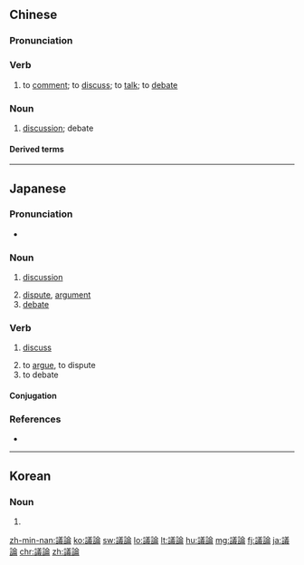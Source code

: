 {{also|议论}}
==Chinese==
{{zh-forms|s=议论}}

===Pronunciation===
{{zh-pron
|m=yìlùn
|c=ji5 leon6
|h=pfs=ngi-lun
|mn=gī-lūn
|ma=Zh-yìlùn.ogg
|cat=v,n
}}

===Verb===
{{zh-verb}}

# to [[comment]]; to [[discuss]]; to [[talk]]; to [[debate]]

===Noun===
{{zh-noun}}

# [[discussion]]; debate

====Derived terms====
{{zh-der|議論文}}

{{zh-cat|Elementary}}

----

==Japanese==
{{ja-kanjitab|ぎ|ろん|yomi=on}}

===Pronunciation===
* {{ja-pron|ぎろん|yomi=o}}

===Noun===
{{ja-noun|ぎろん}}

# [[discussion]]
#: {{ja-usex|歳出削減に関する'''議論'''があった。|さいしゅつ さくげん に かんする '''ぎろん''' が あった。|There was talk about budget cuts.}}
# [[dispute]], [[argument]]
# [[debate]]

===Verb===
{{ja-verb-suru|tr=trans|ぎろん}}

# [[discuss]]
#: {{ja-usex|歳出削減について'''議論'''した。|さいしゅつ さくげん に ついて '''ぎろん''' した。|They talked about budget cuts.}}
# to [[argue]], to dispute
# to debate

====Conjugation====
{{ja-suru|ぎろん}}

===References===
* {{R:Shogakukan}}

----

==Korean==
{{ko-hanjatab}}

===Noun===
{{ko-noun|hangeul=의논}}

# {{hanja form of|의논|[[discussion]]; [[debate]]}}

[[zh-min-nan:議論]]
[[ko:議論]]
[[sw:議論]]
[[lo:議論]]
[[lt:議論]]
[[hu:議論]]
[[mg:議論]]
[[fj:議論]]
[[ja:議論]]
[[chr:議論]]
[[zh:議論]]